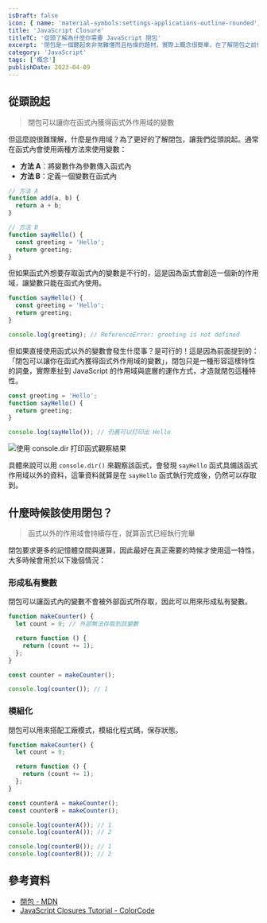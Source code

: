 ```yaml
---
isDraft: false
icon: { name: 'material-symbols:settings-applications-outline-rounded', title: '方框內有齒輪符號' }
title: 'JavaScript Closure'
titleTC: '從頭了解為什麼你需要 JavaScript 閉包'
excerpt: '閉包是一個聽起來非常難懂而且枯燥的題材，實際上概念很簡單，在了解閉包之前你必須熟悉作用域與事件佇列的概念。'
category: 'JavaScript'
tags: ['概念']
publishDate: 2023-04-09
---
```


## 從頭說起

> 閉包可以讓你在函式內獲得函式外作用域的變數

但這麼說很難理解，什麼是作用域？為了更好的了解閉包，讓我們從頭說起。通常在函式內會使用兩種方法來使用變數：

- **方法 A**：將變數作為參數傳入函式內
- **方法 B**：定義一個變數在函式內

```js
// 方法 A
function add(a, b) {
  return a + b;
}

// 方法 B
function sayHello() {
  const greeting = 'Hello';
  return greeting;
}
```

但如果函式外想要存取函式內的變數是不行的，這是因為函式會創造一個新的作用域，讓變數只能在函式內使用。

```js
function sayHello() {
  const greeting = 'Hello';
  return greeting;
}

console.log(greeting); // ReferenceError: greeting is not defined
```

但如果直接使用函式以外的變數會發生什麼事？是可行的！這是因為前面提到的：「閉包可以讓你在函式內獲得函式外作用域的變數」，閉包只是一種形容這樣特性的詞彙，實際牽扯到 JavaScript 的作用域與底層的運作方式，才造就閉包這種特性。

```js
const greeting = 'Hello';
function sayHello() {
  return greeting;
}

console.log(sayHello()); // 仍舊可以打印出 Hello
```

![使用 console.dir 打印函式觀察結果](./scope.webp)

具體來說可以用 `console.dir()` 來觀察該函式，會發現 `sayHello` 函式具備該函式作用域以外的資料，這筆資料就算是在 `sayHello` 函式執行完成後，仍然可以存取到。

## 什麼時候該使用閉包？

> 函式以外的作用域會持續存在，就算函式已經執行完畢

閉包要求更多的記憶體空間與運算，因此最好在真正需要的時候才使用這一特性，大多時候會用於以下幾個情況：

### 形成私有變數

閉包可以讓函式內的變數不會被外部函式所存取，因此可以用來形成私有變數。

```js
function makeCounter() {
  let count = 0; // 外部無法存取到該變數

  return function () {
    return (count += 1);
  };
}

const counter = makeCounter();

console.log(counter()); // 1
```

### 模組化

閉包可以用來搭配工廠模式，模組化程式碼，保存狀態。

```js
function makeCounter() {
  let count = 0;

  return function () {
    return (count += 1);
  };
}

const counterA = makeCounter();
const counterB = makeCounter();

console.log(counterA()); // 1
console.log(counterA()); // 2

console.log(counterB()); // 1
console.log(counterB()); // 2
```

## 參考資料

- [閉包 - MDN](https://developer.mozilla.org/zh-TW/docs/Web/JavaScript/Closures)
- [JavaScript Closures Tutorial - ColorCode](https://www.youtube.com/watch?v=aHrvi2zTlaU)
